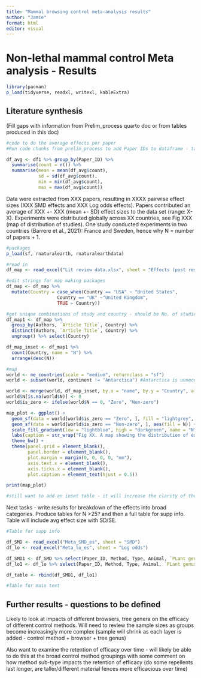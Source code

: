 ```yaml
---
title: "Mammal browsing control meta-analysis results"
author: "Jamie"
format: html
editor: visual
---
```


# Non-lethal mammal control Meta analysis - Results

```r
library(pacman)
p_load(tidyverse, readxl, writexl, kableExtra)
```


## Literature synthesis

(Fill gaps with information from Prelim_process quarto doc or from tables produced in this doc)

```r
#code to do the average effects per paper
#Run code chunks from prelim_process to add Paper IDs to dataframe - take df1

df_avg <- df1 %>% group_by(Paper_ID) %>% 
  summarise(count = n()) %>% 
  summarise(mean = mean(df_avg$count),
            sd = sd(df_avg$count),
            min = min(df_avg$count),
            max = max(df_avg$count))
```

Data were extracted from XXX papers, resulting in XXXX pairwise effect sizes (XXX SMD effects and XXX Log odds effects). Papers contributed an average of XXX +- XXX (mean +- SD) effect sizes to the data set (range: X-X). Experiments were distributed globally across XX countries, see Fig XXX (map of distribution of studies). One study conducted experiments in two countries (Barrere et al., 2021): France and Sweden, hence why N = number of papers + 1.

```r
#packages
p_load(sf, rnaturalearth, rnaturalearthdata)

#read in
df_map <- read_excel("Lit review data.xlsx", sheet = "Effects (post responses)")

#edit strings for map making packages
df_map <- df_map %>% 
  mutate(Country = case_when(Country == "USA" ~ "United States",
                   Country == "UK" ~"United Kingdom",
                   TRUE ~ Country))

#get unique combinations of study and country - should be No. of studies + 1 because of Barrere et al
df_map1 <- df_map %>% 
  group_by(Authors, `Article Title`, Country) %>% 
  distinct(Authors, `Article Title`, Country) %>% 
  ungroup() %>% select(Country)

df_map_inset <- df_map1 %>% 
  count(Country, name = "N") %>% 
  arrange(desc(N))

#map
world <- ne_countries(scale = "medium", returnclass = "sf")
world <- subset(world, continent != "Antarctica") #Antarctica is unnecessary for this map - no forests

world <- merge(world, df_map_inset, by.x = "name", by.y = "Country", all.x = TRUE)
world$N[is.na(world$N)] <- 0
world$is_zero <- ifelse(world$N == 0, "Zero", "Non-zero")

map_plot <- ggplot() +
  geom_sf(data = world[world$is_zero == "Zero", ], fill = "lightgrey", color = "black") +
  geom_sf(data = world[world$is_zero == "Non-zero", ], aes(fill = N)) +
  scale_fill_gradient(low = "lightblue", high = "darkgreen", name = "N") +
  labs(caption = str_wrap("Fig XX. A map showing the distribution of experimental locations globally. Grey denotes N = 0. Inset table shows the number of papers that conducted experiments in given countries; note that N = No. of papers + 1 as Barrere et al. (2021) conducted experiments in both France and Sweden.", width = 110)) +
  theme_bw() +
  theme(panel.grid = element_blank(),
        panel.border = element_blank(),
        plot.margin = margin(0, 0, 0, 0, "mm"),
        axis.text.x = element_blank(),
        axis.ticks.x = element_blank(),
        plot.caption = element_text(hjust = 0.5))

print(map_plot)

#still want to add an inset table - it will increase the clarity of the figure as some of the small numbers are not easy to discern based solely on colour or make USA single colour then the others will be spread better?
```
Next tasks - write results for breakdown of the effects into broad categories. Produce tables for N >25? and then a full table for supp info. Table will include avg effect size with SD/SE.

```r
#Table for supp info 

df_SMD <- read_excel("Meta_SMD_es", sheet = "SMD")
df_lo <- read_excel("Meta_lo_es", sheet = "Log odds")

df_SMD1 <- df_SMD %>% select(Paper_ID, Method, Type, Animal, `PLant genus`, Scale, `Effect type`, Effect_size)
df_lo1 <- df_lo %>% select(Paper_ID, Method, Type, Animal, `PLant genus`, Scale, `Effect type`, Effect_size)

df_table <- rbind(df_SMD1, df_lo1)

```

```r
#Table for main text


```

## Further results - questions to be defined

Likely to look at impacts of different browsers, tree genera on the efficacy of different control methods. Will need to review the sample sizes as groups become increasingly more complex (sample will shrink as each layer is added - control method + browser + tree genus)

Also want to examine the retention of efficacy over time - will likely be able to do this at the broad control method groupings with some comment on how method sub-type impacts the retention of efficacy (do some repellents last longer, are taller/different material fences more efficacious over time)
